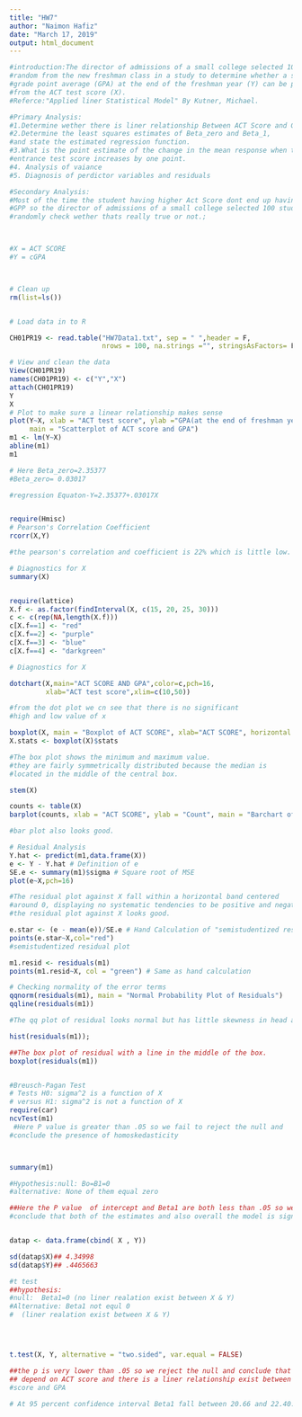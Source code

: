 ---
title: "HW7"
author: "Naimon Hafiz"
date: "March 17, 2019"
output: html_document
---

```{r}
#introduction:The director of admissions of a small college selected 100 studentsat
#random from the new freshman class in a study to determine whether a student's 
#grade point average (GPA) at the end of the freshman year (Y) can be predicted
#from the ACT test score (X).
#Referce:"Applied liner Statistical Model" By Kutner, Michael.

#Primary Analysis:
#1.Determine wether there is liner relationship Between ACT Score and GPA.
#2.Determine the least squares estimates of Beta_zero and Beta_1, 
#and state the estimated regression function.
#3.What is the point estimate of the change in the mean response when the 
#entrance test score increases by one point.
#4. Analysis of vaiance
#5. Diagnosis of perdictor variables and residuals

#Secondary Analysis:
#Most of the time the student having higher Act Score dont end up having higher 
#GPP so the director of admissions of a small college selected 100 student 
#randomly check wether thats really true or not.;



#X = ACT SCORE
#Y = cGPA



# Clean up
rm(list=ls())


# Load data in to R

CH01PR19 <- read.table("HW7Data1.txt", sep = " ",header = F,
                       nrows = 100, na.strings ="", stringsAsFactors= F)

# View and clean the data
View(CH01PR19)
names(CH01PR19) <- c("Y","X")
attach(CH01PR19)
Y
X
# Plot to make sure a linear relationship makes sense
plot(Y~X, xlab = "ACT test score", ylab ="GPA(at the end of freshman year", pch = 16,
     main = "Scatterplot of ACT score and GPA")
m1 <- lm(Y~X)
abline(m1)
m1

# Here Beta_zero=2.35377
#Beta_zero= 0.03017

#regression Equaton-Y=2.35377+.03017X 


require(Hmisc)
# Pearson's Correlation Coefficient
rcorr(X,Y)

#the pearson's correlation and coefficient is 22% which is little low.

# Diagnostics for X
summary(X)


require(lattice)
X.f <- as.factor(findInterval(X, c(15, 20, 25, 30)))
c <- c(rep(NA,length(X.f)))
c[X.f==1] <- "red"
c[X.f==2] <- "purple"
c[X.f==3] <- "blue"
c[X.f==4] <- "darkgreen"

# Diagnostics for X

dotchart(X,main="ACT SCORE AND GPA",color=c,pch=16,
         xlab="ACT test score",xlim=c(10,50))

#from the dot plot we cn see that there is no significant 
#high and low value of x

boxplot(X, main = "Boxplot of ACT SCORE", xlab="ACT SCORE", horizontal = T)
X.stats <- boxplot(X)$stats

#The box plot shows the minimum and maximum value.
#they are fairly symmetrically distributed because the median is
#located in the middle of the central box.

stem(X)

counts <- table(X)
barplot(counts, xlab = "ACT SCORE", ylab = "Count", main = "Barchart of ACT SCORE")

#bar plot also looks good.

# Residual Analysis
Y.hat <- predict(m1,data.frame(X))
e <- Y - Y.hat # Definition of e
SE.e <- summary(m1)$sigma # Square root of MSE
plot(e~X,pch=16)

#The residual plot against X fall within a horizontal band centered
#around 0, displaying no systematic tendencies to be positive and negative.
#the residual plot against X looks good.

e.star <- (e - mean(e))/SE.e # Hand Calculation of "semistudentized residuals" from p. 103
points(e.star~X,col="red")
#semistudentized residual plot

m1.resid <- residuals(m1)
points(m1.resid~X, col = "green") # Same as hand calculation

# Checking normality of the error terms
qqnorm(residuals(m1), main = "Normal Probability Plot of Residuals")
qqline(residuals(m1))

#The qq plot of residual looks normal but has little skewness in head and tail

hist(residuals(m1));

##The box plot of residual with a line in the middle of the box.
boxplot(residuals(m1))


#Breusch-Pagan Test
# Tests H0: sigma^2 is a function of X 
# versus H1: sigma^2 is not a function of X
require(car)
ncvTest(m1)
 #Here P value is greater than .05 so we fail to reject the null and
#conclude the presence of homoskedasticity



summary(m1)

#Hypothesis:null: Bo=B1=0
#alternative: None of them equal zero

##Here the P value  of intercept and Beta1 are both less than .05 so we 
#conclude that both of the estimates and also overall the model is significant.


datap <- data.frame(cbind( X , Y))

sd(datap$X)## 4.34998
sd(datap$Y)## .4465663

#t test
##hypothesis:
#null:  Beta1=0 (no liner realation exist between X & Y)
#Alternative: Beta1 not equl 0
#  (liner realation exist between X & Y)




t.test(X, Y, alternative = "two.sided", var.equal = FALSE)

##the p is very lower than .05 so we reject the null and conclude that GPA does not
## depend on ACT score and there is a liner relationship exist between ACT 
#score and GPA
 
# At 95 percent confidence interval Beta1 fall between 20.66 and 22.40.




```